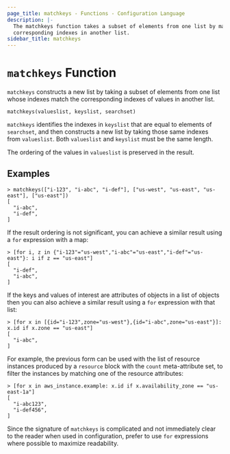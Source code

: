 ```yaml
---
page_title: matchkeys - Functions - Configuration Language
description: |-
  The matchkeys function takes a subset of elements from one list by matching
  corresponding indexes in another list.
sidebar_title: matchkeys
---
```


# `matchkeys` Function

`matchkeys` constructs a new list by taking a subset of elements from one
list whose indexes match the corresponding indexes of values in another
list.

```hcl
matchkeys(valueslist, keyslist, searchset)
```

`matchkeys` identifies the indexes in `keyslist` that are equal to elements of
`searchset`, and then constructs a new list by taking those same indexes from
`valueslist`. Both `valueslist` and `keyslist` must be the same length.

The ordering of the values in `valueslist` is preserved in the result.

## Examples

```
> matchkeys(["i-123", "i-abc", "i-def"], ["us-west", "us-east", "us-east"], ["us-east"])
[
  "i-abc",
  "i-def",
]
```

If the result ordering is not significant, you can achieve a similar result
using a `for` expression with a map:

```
> [for i, z in {"i-123"="us-west","i-abc"="us-east","i-def"="us-east"}: i if z == "us-east"]
[
  "i-def",
  "i-abc",
]
```

If the keys and values of interest are attributes of objects in a list of
objects then you can also achieve a similar result using a `for` expression
with that list:

```
> [for x in [{id="i-123",zone="us-west"},{id="i-abc",zone="us-east"}]: x.id if x.zone == "us-east"]
[
  "i-abc",
]
```

For example, the previous form can be used with the list of resource instances
produced by a `resource` block with the `count` meta-attribute set, to filter
the instances by matching one of the resource attributes:

```
> [for x in aws_instance.example: x.id if x.availability_zone == "us-east-1a"]
[
  "i-abc123",
  "i-def456",
]
```

Since the signature of `matchkeys` is complicated and not immediately clear to
the reader when used in configuration, prefer to use `for` expressions where
possible to maximize readability.
